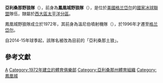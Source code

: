 {{Infobox NHL team
| team_name = 亞利桑那野狼隊
| current = 2020–21 Arizona Coyotes season
| bg_color = background:#FFFFFF; border-top:#862633 5px solid; border-bottom:#DDCBA4 5px solid;
| text_color = #000000
| logo_image = PhoenixCoyotes.gif
| conference = [[西部聯盟_(NHL)|西大區]]
| division = [[太平洋分區|太平洋分區]]
| founded = 1972年
| history = '''溫尼伯噴射機隊'''<br />1972–1979 (WHA)<br />1979–1996 ([[國家冰球聯盟|NHL]])<br />'''鳳凰城野狼隊'''<br />1996–2014<br />'''亞利桑那野狼隊'''<br />2014–至今
| arena = '''Gila River Arena'''
| city = [[美國|美國]][[亞利桑那州|亞利桑那州]][[格兰岱尔|格兰岱尔]]
| team_colors = 磚紅、沙泥、黑、白<ref>{{cite web|title=Logo and Uniform History|url=https://cms.nhl.bamgrid.com/images/assets/binary/309340248/binary-file/file.pdf#page=281|work=2019–2020 Arizona Coyotes Media Guide|publisher=NHL Enterprises, L.P.|date=2019-09-20|access-date=2020-11-16|quote=With the opening of their new arena in Glendale, the time had come for a new set of logos and uniforms to reflect the aggressiveness and excitement of Coyotes hockey in the new arena while maintaining ties to seven years of Arizona history. The official Coyotes colors were now brick red, desert sand and black – three colors that were all included in the original Coyotes logo.|language=en|archive-date=2020-09-25|archive-url=https://web.archive.org/web/20200925031747/https://cms.nhl.bamgrid.com/images/assets/binary/309340248/binary-file/file.pdf#page=281|dead-url=no}}</ref><ref>{{cite press release|title=Tucson Roadrunners Revealed as Name of Coyotes AHL Affiliate|url=https://www.nhl.com/coyotes/news/tucson-roadrunners-revealed-as-name-of-coyotes-ahl-affiliate/c-886398|website=ArizonaCoyotes.com|date=2016-06-18|access-date=2019-05-03|quote=The Coyotes colors of Brick Red, Desert Sand and black embody the logo, along with copper, and reflect the symmetry between the Coyotes and the Roadrunners teams. The Coyotes’ Creative Services department designed the logo.|language=en|archive-date=2019-07-30|archive-url=https://web.archive.org/web/20190730121706/https://www.nhl.com/coyotes/news/tucson-roadrunners-revealed-as-name-of-coyotes-ahl-affiliate/c-886398|dead-url=no}}</ref><br/>{{color box|#862633}} {{color box|#DDCBA4}} {{color box|#010101}}
| head_coach = André Tourigny
| captain = [[奥利弗·埃克曼-拉松|奥利弗·埃克曼-拉松]]
| general_manager = Bill Armstrong
| owner= Alex Meruelo<ref>{{cite news|last=Rosen|first=Dan|title=Meruelo approved as Coyotes majority owner by NHL Board of Governors|url=https://www.nhl.com/news/entrepreneur-alex-meruelo-approved-as-arizona-coyotes-majority-owner/c-307914920|website=NHL.com|date=2019-06-19|access-date=2020-08-04|language=en|archive-date=2019-06-20|archive-url=https://web.archive.org/web/20190620220250/https://www.nhl.com/news/entrepreneur-alex-meruelo-approved-as-arizona-coyotes-majority-owner/c-307914920|dead-url=no}}</ref><br />Andrew Barroway
| minor_league_affiliates = Tucson Roadrunners ([[美国冰球联盟|AHL]])<br/>Rapid City Rush (ECHL)<ref>{{cite news|title=Coyotes Announce New ECHL Affiliation Agreement With The Rapid City Rush|url=https://www.nhl.com/coyotes/news/coyotes-announce-new-echl-affiliation-agreement-with-the-rapid-city-rush/c-308350622?tid=277567764|website=ArizonaCoyotes.com|date=2019-07-25|access-date=2020-08-04|language=en|archive-date=2022-05-04|archive-url=https://web.archive.org/web/20220504082648/https://www.nhl.com/coyotes/news/coyotes-announce-new-echl-affiliation-agreement-with-the-rapid-city-rush/c-308350622?tid=277567764}}</ref>
| stanley_cups = '''0'''
| conf_titles = '''0'''
| presidents'_trophies = '''0'''
| division_titles = '''1''' (2011–12)
| media_affiliates = Fox Sports Arizona<br/>Arizona Sports (98.7 FM)<br/>KTAR News (92.3 FM)
| website = {{URL|https://www.nhl.com/coyotes}}
}}
'''亞利桑那野狼隊'''（{{lang-en|Arizona Coyotes}}），前身為'''鳳凰城野狼隊'''（{{lang|en|Phoenix Coyotes}}），是位於[[美國|美國]][[格兰岱尔|格兰岱尔]]的[[國家冰球聯盟|國家冰球聯盟]]隊伍，隸屬於[[西部聯盟_(NHL)|西大區]][[太平洋分區|太平洋分區]]。

鳳凰城野狼隊成立於1972年，其前身為溫尼伯噴射機隊（{{lang|en|Winnipeg Jets}}），於1996年才遷至[[格兰岱尔|格兰岱尔]]。

自2014-15年球季起，該隊名被改為目前的「亞利桑那土狼」。

== 參考文獻 ==
{{reflist}}

{{NHL}}

[[Category:國家冰球聯盟球隊|A]]
[[Category:1972年建立的體育俱樂部|Category:1972年建立的體育俱樂部]]
[[Category:亞利桑那州體育組織|Category:亞利桑那州體育組織]]
[[Category:鳳凰城|Category:鳳凰城]]
